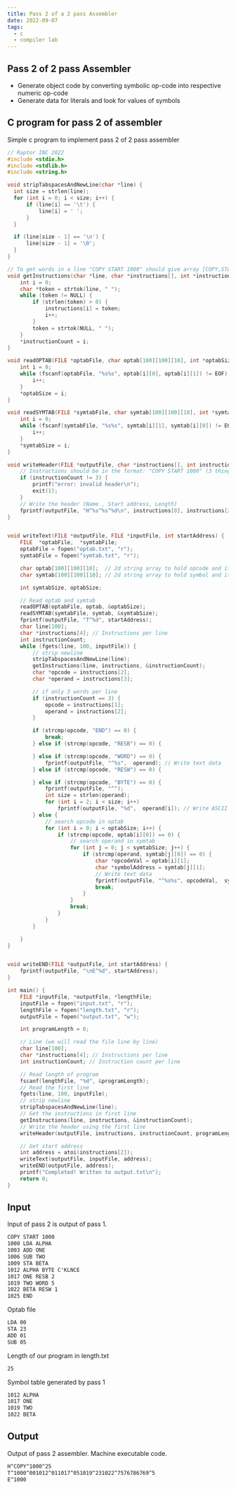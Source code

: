```yaml
---
title: Pass 2 of a 2 pass Assembler
date: 2022-09-07
tags:
  - c
  - compiler lab
---
```



## Pass 2 of 2 pass Assembler

* Generate object code by converting symbolic op-code into respective numeric op-code
* Generate data for literals and look for values of symbols


## C program for pass 2 of assembler

Simple c program to implement pass 2 of 2 pass assembler

```c title=pass2.c
// Raptor INC 2022
#include <stdio.h>
#include <stdlib.h>
#include <string.h>

void stripTabspacesAndNewLine(char *line) {
  int size = strlen(line);
  for (int i = 0; i < size; i++) {
      if (line[i] == '\t') {
          line[i] = ' ';
      }
  }

  if (line[size - 1] == '\n') {
      line[size - 1] = '\0';
  }
}

// To get words in a line "COPY START 1000" should give array [COPY,START,1000]
void getInstructions(char *line, char *instructions[], int *instructionCount) {
    int i = 0;
    char *token = strtok(line, " ");
    while (token != NULL) {
        if (strlen(token) > 0) {
            instructions[i] = token;
            i++;
        }
        token = strtok(NULL, " ");
    }
    *instructionCount = i;
}

void readOPTAB(FILE *optabFile, char optab[100][100][10], int *optabSize) {
    int i = 0;
    while (fscanf(optabFile, "%s%s", optab[i][0], optab[i][1]) != EOF) {
        i++;
    }
    *optabSize = i;
}

void readSYMTAB(FILE *symtabFile, char symtab[100][100][10], int *symtabSize) {
    int i = 0;
    while (fscanf(symtabFile, "%s%s", symtab[i][1], symtab[i][0]) != EOF) {
        i++;
    }
    *symtabSize = i;
}

void writeHeader(FILE *outputFile, char *instructions[], int instructionCount, int length) {
    // Instructions should be in the format: "COPY START 1000" (3 things)
    if (instructionCount != 3) {
        printf("error: invalid header\n");
        exit(1);
    }
    // Write the header (Name , Start address, Length)
    fprintf(outputFile, "H^%s^%s^%d\n", instructions[0], instructions[2],length);
}


void writeText(FILE *outputFile, FILE *inputFile, int startAddress) {
    FILE  *optabFile,  *symtabFile;
    optabFile = fopen("optab.txt", "r");
    symtabFile = fopen("symtab.txt", "r");

    char optab[100][100][10];  // 2d string array to hold opcode and its value
    char symtab[100][100][10]; // 2d string array to hold symbol and its address

    int symtabSize, optabSize;

    // Read optab and symtab
    readOPTAB(optabFile, optab, &optabSize);
    readSYMTAB(symtabFile, symtab, &symtabSize);
    fprintf(outputFile, "T^%d", startAddress);
    char line[100];
    char *instructions[4]; // Instructions per line
    int instructionCount;
    while (fgets(line, 100, inputFile)) {
        // strip newline
        stripTabspacesAndNewLine(line);
        getInstructions(line, instructions, &instructionCount);
        char *opcode = instructions[2];
        char *operand = instructions[3];

        // if only 3 words per line
        if (instructionCount == 3) {
            opcode = instructions[1];
            operand = instructions[2];
        }

        if (strcmp(opcode, "END") == 0) {
            break;
        } else if (strcmp(opcode, "RESB") == 0) {

        } else if (strcmp(opcode, "WORD") == 0) {
            fprintf(outputFile, "^%s",  operand); // Write text data
        } else if (strcmp(opcode, "RESW") == 0) {

        } else if (strcmp(opcode, "BYTE") == 0) {
            fprintf(outputFile, "^"); 
            int size = strlen(operand);
            for (int i = 2; i < size; i++)
                fprintf(outputFile, "%d",  operand[i]); // Write ASCII of char
        } else {
            // search opcode in optab
            for (int i = 0; i < optabSize; i++) {
                if (strcmp(opcode, optab[i][0]) == 0) {
                    // search operand in symtab
                    for (int j = 0; j < symtabSize; j++) {
                        if (strcmp(operand, symtab[j][0]) == 0) {
                            char *opcodeVal = optab[i][1];
                            char *symbolAddress = symtab[j][1];
                            // Write text data
                            fprintf(outputFile, "^%s%s", opcodeVal,  symbolAddress);
                            break;
                        }
                    }
                    break;
                }
            }
        }

    }
}


void writeEND(FILE *outputFile, int startAddress) {
    fprintf(outputFile, "\nE^%d", startAddress);
}

int main() {
    FILE *inputFile, *outputFile, *lengthFile;
    inputFile = fopen("input.txt", "r");
    lengthFile = fopen("length.txt", "r");
    outputFile = fopen("output.txt", "w");

    int programLength = 0;

    // Line (we will read the file line by line)
    char line[100];
    char *instructions[4]; // Instructions per line
    int instructionCount; // Instruction count per line

    // Read length of program
    fscanf(lengthFile, "%d", &programLength);
    // Read the first line
    fgets(line, 100, inputFile);
    // strip newline
    stripTabspacesAndNewLine(line);
    // Get the instructions in first line
    getInstructions(line, instructions, &instructionCount);
    // Write the header using the first line
    writeHeader(outputFile, instructions, instructionCount, programLength);

    // Get start address
    int address = atoi(instructions[2]);
    writeText(outputFile, inputFile, address);
    writeEND(outputFile, address);
    printf("Completed! Written to output.txt\n");
    return 0;
}
```

## Input

Input of pass 2 is output of pass 1.

```c:title=input.txt
COPY START 1000
1000 LDA ALPHA
1003 ADD ONE
1006 SUB TWO
1009 STA BETA
1012 ALPHA BYTE C'KLNCE
1017 ONE RESB 2
1019 TWO WORD 5
1022 BETA RESW 1
1025 END
```

Optab file 

```c:title=optab.txt
LDA 00
STA 23
ADD 01
SUB 05
```

Length of our program in length.txt

```c:title=length.txt
25
```

Symbol table generated by pass 1

```c:title=symtab.txt
1012 ALPHA
1017 ONE
1019 TWO
1022 BETA
```

## Output

Output of pass 2 assembler. Machine executable code.

```c:title=output.txt
H^COPY^1000^25
T^1000^001012^011017^051019^231022^7576786769^5
E^1000
```

<ViewCount/>
